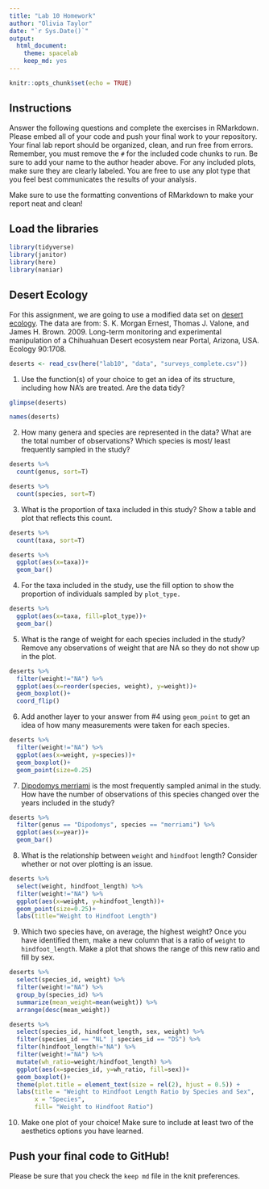 ```yaml
---
title: "Lab 10 Homework"
author: "Olivia Taylor"
date: "`r Sys.Date()`"
output:
  html_document: 
    theme: spacelab
    keep_md: yes
---
```


```r
knitr::opts_chunk$set(echo = TRUE)
```

## Instructions
Answer the following questions and complete the exercises in RMarkdown. Please embed all of your code and push your final work to your repository. Your final lab report should be organized, clean, and run free from errors. Remember, you must remove the `#` for the included code chunks to run. Be sure to add your name to the author header above. For any included plots, make sure they are clearly labeled. You are free to use any plot type that you feel best communicates the results of your analysis.  

Make sure to use the formatting conventions of RMarkdown to make your report neat and clean!  

## Load the libraries
```r
library(tidyverse)
library(janitor)
library(here)
library(naniar)
``` 

## Desert Ecology
For this assignment, we are going to use a modified data set on [desert ecology](http://esapubs.org/archive/ecol/E090/118/). The data are from: S. K. Morgan Ernest, Thomas J. Valone, and James H. Brown. 2009. Long-term monitoring and experimental manipulation of a Chihuahuan Desert ecosystem near Portal, Arizona, USA. Ecology 90:1708.
```r
deserts <- read_csv(here("lab10", "data", "surveys_complete.csv"))
```

1. Use the function(s) of your choice to get an idea of its structure, including how NA's are treated. Are the data tidy?  
```r
glimpse(deserts)
```
```r
names(deserts)
```

2. How many genera and species are represented in the data? What are the total number of observations? Which species is most/ least frequently sampled in the study?
```r
deserts %>% 
  count(genus, sort=T)
```
```r
deserts %>% 
  count(species, sort=T)
```


3. What is the proportion of taxa included in this study? Show a table and plot that reflects this count.
```r
deserts %>% 
  count(taxa, sort=T)
```
```r
deserts %>% 
  ggplot(aes(x=taxa))+
  geom_bar()
```

4. For the taxa included in the study, use the fill option to show the proportion of individuals sampled by `plot_type.`
```r
deserts %>% 
  ggplot(aes(x=taxa, fill=plot_type))+
  geom_bar()
```

5. What is the range of weight for each species included in the study? Remove any observations of weight that are NA so they do not show up in the plot.
```r
deserts %>% 
  filter(weight!="NA") %>% 
  ggplot(aes(x=reorder(species, weight), y=weight))+
  geom_boxplot()+
  coord_flip()
```

6. Add another layer to your answer from #4 using `geom_point` to get an idea of how many measurements were taken for each species.
```r
deserts %>% 
  filter(weight!="NA") %>% 
  ggplot(aes(x=weight, y=species))+
  geom_boxplot()+
  geom_point(size=0.25)
```

7. [Dipodomys merriami](https://en.wikipedia.org/wiki/Merriam's_kangaroo_rat) is the most frequently sampled animal in the study. How have the number of observations of this species changed over the years included in the study?
```r
deserts %>% 
  filter(genus == "Dipodomys", species == "merriami") %>% 
  ggplot(aes(x=year))+
  geom_bar()
```

8. What is the relationship between `weight` and `hindfoot` length? Consider whether or not over plotting is an issue.
```r
deserts %>% 
  select(weight, hindfoot_length) %>% 
  filter(weight!="NA") %>% 
  ggplot(aes(x=weight, y=hindfoot_length))+
  geom_point(size=0.25)+
  labs(title="Weight to Hindfoot Length")
```

9. Which two species have, on average, the highest weight? Once you have identified them, make a new column that is a ratio of `weight` to `hindfoot_length`. Make a plot that shows the range of this new ratio and fill by sex.
```r
deserts %>% 
  select(species_id, weight) %>% 
  filter(weight!="NA") %>% 
  group_by(species_id) %>% 
  summarize(mean_weight=mean(weight)) %>% 
  arrange(desc(mean_weight))
```
```r
deserts %>% 
  select(species_id, hindfoot_length, sex, weight) %>% 
  filter(species_id == "NL" | species_id == "DS") %>% 
  filter(hindfoot_length!="NA") %>% 
  filter(weight!="NA") %>% 
  mutate(wh_ratio=weight/hindfoot_length) %>% 
  ggplot(aes(x=species_id, y=wh_ratio, fill=sex))+
  geom_boxplot()+
  theme(plot.title = element_text(size = rel(2), hjust = 0.5)) +
  labs(title = "Weight to Hindfoot Length Ratio by Species and Sex",
       x = "Species",
       fill= "Weight to Hindfoot Ratio")
```

10. Make one plot of your choice! Make sure to include at least two of the aesthetics options you have learned.

## Push your final code to GitHub!
Please be sure that you check the `keep md` file in the knit preferences. 